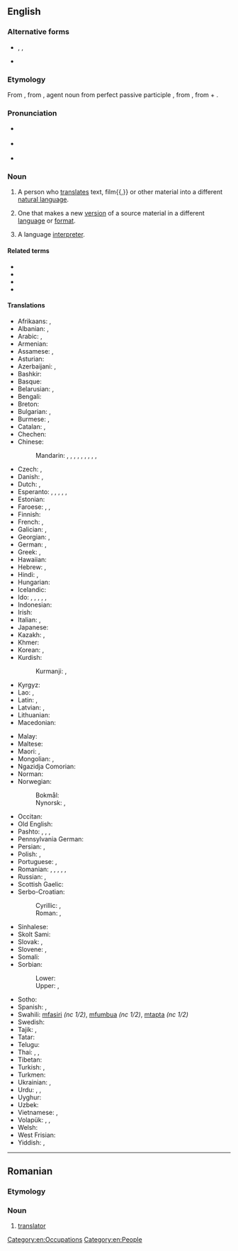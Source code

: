 ==English==

===Alternative forms===
* {{l|en|tr.}}, {{l|en|trans.}}, {{l|en|transl.}} {{qualifier|abbreviations}}
* {{l|en|translatour}} {{qualifier|obsolete}}

===Etymology===
{{PIE root|en|telh₂}}
From {{etyl|fro|en}}, from {{etyl|la|en}} {{m|la|trānslātor}}, agent noun from perfect passive participle {{m|la|trānslātus}}, from {{m|la|trānsferō||carry across}}, from {{m|la|trans||across, beyond}} + {{m|la|ferō||bear, carry}}.

===Pronunciation===
* {{a|US}} {{IPA|/ˈtɹænzleɪtɚ/|lang=en}}
* {{a|UK}} {{IPA|/ˈtɹɑːnzleɪtə/|lang=en}}
* {{audio|En-uk-translator.ogg|Audio (UK)|lang=en}}

===Noun===
{{en-noun}}

# A person who [[translate]]s text, film{{,}} or other material into a different [[natural language]].
# {{lb|en|by extension}} One that makes a new [[version]] of a source material in a different [[language]] or [[format]].
# {{lb|en|proscribed}} A language [[interpreter]].

====Related terms====
* {{l|en|transfer}}
* {{l|en|translate}}
* {{l|en|translation}}
* {{l|en|translatory}}

====Translations====
{{trans-top|someone who translates}}
* Afrikaans: {{t|af|vertaler}}, {{t|af|vertaalster}}
* Albanian: {{t+|sq|përkthyes|m}}, {{t+|sq|përkthyese|f}}
* Arabic: {{t|ar|مُتَرْجِم|m}}, {{t|ar|مُتَرْجِمَة|f}}
* Armenian: {{t+|hy|թարգմանիչ}}
* Assamese: {{t|as|ভাঙনি কৰোঁতা}}, {{t|as|অনুবাদক}}
* Asturian: {{t|ast|traductor}}
* Azerbaijani: {{t+|az|tərcüməçi}}, {{t|az|mütərcim}}
* Bashkir: {{t|ba|тәржемәсе|sc=Cyrl}}
* Basque: {{t|eu|itzultzaile}}
* Belarusian: {{t+|be|перакла́дчык|m|sc=Cyrl}}, {{t|be|перакла́дчыца|f|sc=Cyrl}}
* Bengali: {{t+|bn|অনুবাদক|sc=Beng}}
* Breton: {{t|br|troour}}
* Bulgarian: {{t+|bg|превода́ч|m}}, {{t+|bg|преводачка|f}}
* Burmese: {{t+|my|ဘာသာပြန်|sc=Mymr}}, {{t|my|ဘာသာပြန်သူ}}
* Catalan: {{t+|ca|traductor|m}}, {{t+|ca|traductora|f}}
* Chechen: {{t|ce|гочдархо}}
* Chinese:
*: Mandarin: {{t+|cmn|譯者|sc=Hani}}, {{t+|cmn|译者|tr=yìzhě|sc=Hani}}, {{t+|cmn|譯員|sc=Hani}}, {{t+|cmn|译员|tr=yìyuán|sc=Hani}}, {{t+|cmn|翻譯|sc=Hani}}, {{t+|cmn|翻译|tr=fānyì|sc=Hani}}, {{t+|cmn|翻譯員|sc=Hani}}, {{t+|cmn|翻译员|tr=fānyìyuán|sc=Hani}}, {{t+|cmn|翻譯者|sc=Hani}}, {{t+|cmn|翻译者|tr=fānyìzhě|sc=Hani}}
* Czech: {{t|cs|překladatel|m}}, {{t|cs|překladatelka|f}}
* Danish: {{t|da|oversætter|c}}, {{t+|da|tolk|c}} {{q|interpreter}}
* Dutch: {{t+|nl|vertaler|m}}, {{t+|nl|vertaalster|f}}
* Esperanto: {{q|♂♀, professional}} {{t|eo|tradukisto}}, {{q|♂}} {{t|eo|virtradukisto}}, {{q|♀}} {{t|eo|tradukistino}}, {{q|♂♀}} {{t|eo|tradukanto}}, {{q|♂}} {{t|eo|virtradukanto}}, {{q|♀}} {{t|eo|tradukantino}}
* Estonian: {{t|et|tõlk}}
* Faroese: {{t|fo|týðari|m}}, {{t|fo|tolkur|m}}, {{t|fo|umsetari|m}}
* Finnish: {{t+|fi|kääntäjä}}
* French: {{t+|fr|traducteur|m}}, {{t+|fr|traductrice|f}}
* Galician: {{t+|gl|tradutor|m}}, {{t|gl|tradutora|f}}
* Georgian: {{t|ka|მთარგმნელი}}, {{t|ka|თარჯიმანი}}
* German: {{t+|de|Übersetzer|m}}, {{t+|de|Übersetzerin|f}}
* Greek: {{t+|el|μεταφραστής|m}}, {{t+|el|μεταφράστρια|f}}
* Hawaiian: {{t|haw|mea unuhi}}
* Hebrew: {{t+|he|מְתַרְגֵּם|m|tr=metargém}}, {{t|he|מְתַרְגֶּמֶת|f|tr=metargémet}}
* Hindi: {{t+|hi|अनुवादक|m}}, {{t|hi|भाषांतरकार|m|sc=Deva}}
* Hungarian: {{t+|hu|fordító}}
* Icelandic: {{t+|is|þýðandi|m}}
* Ido: {{q|♂♀, professional}} {{t+|io|tradukisto}}, {{q|♂}} {{t|io|tradukistulo}}, {{q|♀}} {{t|io|tradukistino}}, {{q|♂♀}} {{t+|io|tradukanto}}, {{q|♂}} {{t|io|tradukantulo}}, {{q|♀}} {{t|io|tradukantino}}
* Indonesian: {{t+|id|penerjemah}}
* Irish: {{t|ga|aistritheoir|m}}
* Italian: {{t+|it|traduttore|m}}, {{t+|it|traduttrice|f}}
* Japanese: {{t|ja|翻訳者|tr=ほんやくしゃ, hon'yakusha}}
* Kazakh: {{t|kk|аударушы|sc=Cyrl}}, {{t|kk|аудармашы|sc=Cyrl}}
* Khmer: {{t|km|អ្នកបកប្រែ|tr=neak bɑɑk prae|sc=Khmr}}
* Korean: {{t|ko|번역자}}, {{t+|ko|번역가}}
* Kurdish:
*: Kurmanji: {{t+|ku|wergêr|sc=Latn}}, {{t+|ku|terciman}}
* Kyrgyz: {{t+|ky|котормочу|sc=Cyrl}}
* Lao: {{t|lo|ຜູ້ແປ|sc=Laoo}}, {{t|lo|ນາຍພາສາ|sc=Laoo}}
* Latin: {{t|la|interpres|m|f}}, {{t|la|trānslātor|m}}
* Latvian: {{t|lv|tulkotājs|m}}, {{t|lv|tulkotāja|f}}
* Lithuanian: {{t|lt|vertėjas|m}}
* Macedonian: {{t|mk|преведувач|m}}
{{trans-mid}}
* Malay: {{t+|ms|penterjemah}}
* Maltese: {{t|mt|traduttur|m}}
* Maori: {{t|mi|kaiwhiringa reo}}, {{t|mi|kaiwhakamāori}}
* Mongolian: {{t+|mn|орчуулагч|sc=Cyrl}}, {{t|mn|хөрвүүлэгч|sc=Cyrl}}
* Ngazidja Comorian: {{t|zdj|mtafsiri|c1|c2}}
* Norman: {{t|nrf|traducteux|m}}
* Norwegian:
*: Bokmål: {{t|nb|oversetter|m}}
*: Nynorsk: {{t|nn|omsetjar|m}}, {{t|nn|omsettar|m}}
* Occitan: {{t|oc|traductor}}
* Old English: {{t|ang|wealhstod|m}}
* Pashto: {{t+|ps|ترجمان|m|tr=tarǰomãn}}, {{t|ps|مترجم|m|tr=motaraǰém}}, {{t+|ps|ژباړن|m|tr=žbāṛán}}, {{t+|ps|ژباړونکی|m|tr=žbāṛúnkay}}
* Pennsylvania German: {{t|pdc|Iwwersetzer|m}}
* Persian: {{t|fa|ترگمان|tr=targomân}}, {{t+|fa|مترجم|tr=motarjem}}
* Polish: {{t+|pl|tłumacz|m}}, {{t+|pl|tłumaczka|f}}
* Portuguese: {{t+|pt|tradutor|m}}, {{t|pt|tradutora|f}}
* Romanian: {{t+|ro|traducător|m}}, {{t+|ro|traducătoare|f}}, {{t+|ro|interpret|m}}, {{t+|ro|interpretă|f}}, {{t+|ro|translator|m}}, {{t+|ro|translatoare|f}}
* Russian: {{t+|ru|перево́дчик|m}}, {{t+|ru|перево́дчица|f}}
* Scottish Gaelic: {{t|gd|eadar-theangair|m}}
* Serbo-Croatian:
*: Cyrillic: {{t|sh|преводилац|m|sc=Cyrl}}, {{t|sh|преводитељ|m|sc=Cyrl}}
*: Roman: {{t+|sh|prevodilac|m}}, {{t+|sh|prevoditelj|m}}
* Sinhalese: {{t-needed|si}}
* Skolt Sami: {{l|sms|ǩiõlljåårǧlõʹtti}}
* Slovak: {{t|sk|prekladateľ|m}}, {{t|sk|prekladateľka|f}}
* Slovene: {{t+|sl|prevajalec|m}}, {{t|sl|prevajalka|f}}
* Somali: {{t|so|turjume}}
* Sorbian:
*: Lower: {{t|dsb|pśełožowaŕ|m}}
*: Upper: {{t|hsb|přełožowar|m}}, {{t|hsb|přełožer|m}}
* Sotho: {{t|st|mofetoledi}}
* Spanish: {{t+|es|traductor|m}}, {{t+|es|traductora|f}}
* Swahili: [[mfasiri]] ''(nc 1/2)'', [[mfumbua]] ''(nc 1/2)'', [[mtapta]] ''(nc 1/2)''
* Swedish: {{t+|sv|översättare|c}}
* Tajik: {{t|tg|тарҷумон|sc=Cyrl}}, {{t|tg|мутарҷим|sc=Cyrl}}
* Tatar: {{t+|tt|тәрҗемәче|sc=Cyrl}}
* Telugu: {{t+|te|అనువాదకుడు|sc=Telu}}
* Thai: {{t|th|ผู้แปล}}, {{t|th|นักแปล}}, {{t+|th|ล่าม}}
* Tibetan: {{t|bo|སྐད་སྒྱུར}}
* Turkish: {{t+|tr|çevirmen}}, {{t+|tr|tercüman}}
* Turkmen: {{t|tk|terjimeçi}}
* Ukrainian: {{t|uk|переклада́ч|m}}, {{t|uk|переклада́чка|f}}
* Urdu: {{t|ur|مترجم|m|tr=mutarjim}}, {{t|ur|ترجمان|m|tr=tarjumān}}, {{t|ur|انوادک|m|tr=anuvādak}}
* Uyghur: {{t|ug|تەرجىمان}}
* Uzbek: {{t+|uz|tarjimon}}
* Vietnamese: {{t+|vi|thông dịch viên}}, {{t|vi|dịch gỉa }}
* Volapük: {{q|♂♀}} {{t+|vo|tradutan}}, {{q|♂}} {{t|vo|hitradutan}}, {{q|♀}} {{t|vo|jitradutan}}
* Welsh: {{t+|cy|cyfieithydd}}
* West Frisian: {{t|fy|oersetter|m}}
* Yiddish: {{t|yi|איבערזעצער|m}}, {{t|yi|איבערזעצערין|f}}
{{trans-bottom}}

[[Category:en:Occupations]]
[[Category:en:People]]

----

==Romanian==

===Etymology===
{{rfe|lang=ro}}

===Noun===
{{ro-noun|m|translatori|f=translatoare}}

# {{rfgloss|lang=ro}} [[#English|translator]]
